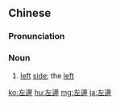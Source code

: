 {{also|左边}}
==Chinese==
{{zh-forms|s=左边}}

===Pronunciation===
{{zh-pron
|m=zuǒbiān,tl=y
|c=zo2 bin1
|mn=qz:chó͘-piⁿ/xm,zz:chó-piⁿ
|cat=n
}}

===Noun===
{{zh-noun}}

# {{lb|zh|Elementary Mandarin}} [[left]] [[side]]; the [[left]]

[[ko:左邊]]
[[hu:左邊]]
[[mg:左邊]]
[[ja:左邊]]